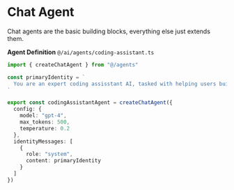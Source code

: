 
# Chat Agent
Chat agents are the basic building blocks, everything else just extends them.

**Agent Definition**
<span>
  `@/ai/agents/coding-assistant.ts`
</span>

```ts
import { createChatAgent } from "@/agents"

const primaryIdentity = `
  You are an expert coding assisstant AI, tasked with helping users build sick apps.
`

export const codingAssistantAgent = createChatAgent({
  config: {
    model: "gpt-4",
    max_tokens: 500,
    temperature: 0.2
  },
  identityMessages: [
    {
      role: "system",
      content: primaryIdentity
    }
  ]
})
```

